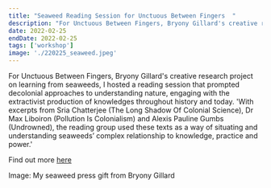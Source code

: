 ```yaml
---
title: "Seaweed Reading Session for Unctuous Between Fingers  "
description: "For Unctuous Between Fingers, Bryony Gillard's creative research project on learning from seaweeds, I hosted a reading session that prompted decolonial approaches to understanding nature, engaging with the extractivist production of knowledges throughout history and today. 'With excerpts from Sria Chatterjee (The Long Shadow Of Colonial Science), Dr Max Liboiron (Pollution Is Colonialism) and Alexis Pauline Gumbs (Undrowned), the reading group used these texts as a way of situating and understanding seaweeds’ complex relationship to knowledge, practice and power.' "
date: 2022-02-25
endDate: 2022-02-25
tags: ['workshop']
image: './220225_seaweed.jpeg'
---
```


For Unctuous Between Fingers, Bryony Gillard's creative research project on learning from seaweeds, I hosted a reading session that prompted decolonial approaches to understanding nature, engaging with the extractivist production of knowledges throughout history and today. 'With excerpts from Sria Chatterjee (The Long Shadow Of Colonial Science), Dr Max Liboiron (Pollution Is Colonialism) and Alexis Pauline Gumbs (Undrowned), the reading group used these texts as a way of situating and understanding seaweeds’ complex relationship to knowledge, practice and power.'

Find out more [here](https://uchri.org/foundry/unctuous-voices-seaweed-kinships/)

Image: My seaweed press gift from Bryony Gillard 